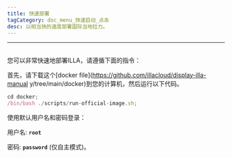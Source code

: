 ```yaml
---
title: 快速部署
tagCategory: doc_menu_快速启动_点击
desc: 以相当快的速度部署国际当地拉力。
---
```


* * *

## <Heading hidden>快速部署</Heading>

您可以非常快速地部署ILLA，请遵循下面的指令：

首先，请下载这个[docker file]\(https://github.com/illacloud/display-illa-manual y/tree/main/docker)到您的计算机，然后运行以下代码。

```jsx
cd docker;
/bin/bash ./scripts/run-official-image.sh;
```

使用默认用户名和密码登录：

用户名: **`root`**

密码: **`password`** (仅自主模式)。
